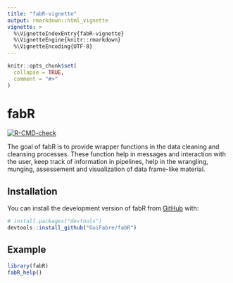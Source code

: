```yaml
---
title: "fabR-vignette"
output: rmarkdown::html_vignette
vignette: >
  %\VignetteIndexEntry{fabR-vignette}
  %\VignetteEngine{knitr::rmarkdown}
  %\VignetteEncoding{UTF-8}
---
```


```r
knitr::opts_chunk$set(
  collapse = TRUE,
  comment = "#>"
)
```

# fabR

<!-- badges: start -->
  [![R-CMD-check](https://github.com/GuiFabre/fabR/actions/workflows/R-CMD-check.yaml/badge.svg)](https://github.com/GuiFabre/fabR/actions/workflows/R-CMD-check.yaml)
<!-- badges: end -->

The goal of fabR is to provide wrapper functions in the data cleaning and cleansing 
processes. These function help in messages and interaction with the user, keep track 
of information in pipelines, help in the wrangling, munging, assessement and visualization 
of data frame-like material.

## Installation

You can install the development version of fabR from [GitHub](https://github.com/) with:

``` r
# install.packages("devtools")
devtools::install_github("GuiFabre/fabR")
```

## Example

```r
library(fabR)
fabR_help()
```
